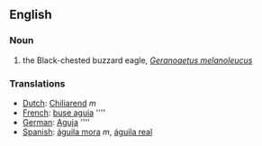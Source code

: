 ==English==
===Noun===
{{en-noun|sg=[[Chilean]] [[eagle]]}}

# the Black-chested buzzard eagle, ''[[Geranoaetus melanoleucus]]''

===Translations===
*[[Dutch]]: [[Chiliarend]] ''m''
*[[French]]: [[buse aguia]] ''''
*[[German]]: [[Aguja]] ''''
*[[Spanish]]: [[águila mora]] ''m'', [[águila real]]